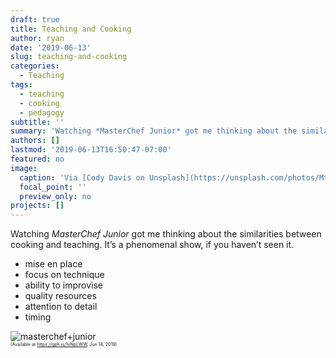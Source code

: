 ```yaml
---
draft: true
title: Teaching and Cooking
author: ryan
date: '2019-06-13'
slug: teaching-and-cooking
categories:
  - Teaching
tags:
  - teaching
  - cooking
  - pedagogy
subtitle: ''
summary: 'Watching *MasterChef Junior* got me thinking about the similarities between cooking and teaching.'
authors: []
lastmod: '2019-06-13T16:50:47-07:00'
featured: no
image:
  caption: 'Via [Cody Davis on Unsplash](https://unsplash.com/photos/MtqG1lWcUw0)'
  focal_point: ''
  preview_only: no
projects: []
---
```


Watching *MasterChef Junior* got me thinking about the similarities between cooking and teaching. It's a phenomenal show, if you haven't seen it.
<!--more-->

- mise en place
- focus on technique
- ability to improvise
- quality resources
- attention to detail
- timing


![masterchef+junior](https://media1.giphy.com/media/3rgXBAhU2u9ishMCuk/giphy.gif)  
<div style='font-size:50%'>(Available at [https://gph.is/1vNpLWW](https://gph.is/1vNpLWW), Jun 14, 2019)</div>  
